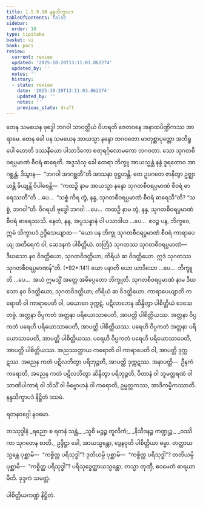 ```yaml
---
title: 1.5.9.10 နန္ဒသိက္ခာပဒ
tableOfContents: false
sidebar:
  order: 10
type: tipitaka
basket: vi
book: paci
review:
  current: review
  updated: '2025-10-20T13:11:03.862274'
  updated_by: ''
  notes: ''
  history:
  - state: review
    date: '2025-10-20T13:11:03.862274'
    updated_by: ''
    notes: ''
    previous_state: draft
---
```



<DynamicBreadcrumb />


<ReviewStatus review={frontmatter.review} showDetails={true} />

<HypothesisAnnotation frontmatter={frontmatter} />

<Division number="547" book="paci" e="ch" v="2" p="225">

<Paragraph number="1585" book="paci">
တေန သမယေန ဗုဒ္ဓေါ ဘဂဝါ သာဝတ္ထိယံ ဝိဟရတိ ဇေတဝနေ အနာထပိဏ္ဍိကဿ အာရာမေ. တေန ခေါ ပန သမယေန အာယသ္မာ နန္ဒော ဘဂဝတော မာတုစ္ဆာပုတ္တော အဘိရူပေါ ဟောတိ ဒဿနီယော ပါသာဒိကော စတုရင်္ဂုလောမကော ဘဂဝတာ. သော သုဂတစီဝရပ္ပမာဏံ စီဝရံ ဓာရေတိ. အဒ္ဒသံသု ခေါ ထေရာ ဘိက္ခူ အာယသ္မန္တံ နန္ဒံ ဒူရတောဝ အာဂစ္ဆန္တံ. ဒိသွာန—  “ဘဂဝါ အာဂစ္ဆတီ”တိ အာသနာ ဝုဋ္ဌဟန္တိ.
</Paragraph>

<Paragraph number="1586" book="paci">
တေ ဥပဂတေ ဇာနိတွာ ဥဇ္ဈာယန္တိ ခိယျန္တိ ဝိပါစေန္တိ—  “ကထဉှိ နာမ အာယသ္မာ နန္ဒော သုဂတစီဝရပ္ပမာဏံ စီဝရံ ဓာရေဿတီ”တိ …ပေ…  “သစ္စံ ကိရ တွံ, နန္ဒ, သုဂတစီဝရပ္ပမာဏံ စီဝရံ ဓာရေသီ”တိ? “သစ္စံ, ဘဂဝါ”တိ. ဝိဂရဟိ ဗုဒ္ဓေါ ဘဂဝါ …ပေ…  ကထဉှိ နာမ တွံ, နန္ဒ, သုဂတစီဝရပ္ပမာဏံ စီဝရံ ဓာရေဿသိ. နေတံ, နန္ဒ, အပ္ပသန္နာနံ ဝါ ပသာဒါယ …ပေ…  ဧဝဉ္စ ပန, ဘိက္ခဝေ, ဣမံ သိက္ခာပဒံ ဥဒ္ဒိသေယျာထ—
</Paragraph>

</Division>
<Division number="548" book="paci" e="ch" v="2" p="225">

<Paragraph number="1587" book="paci">
<Emphasis>“ယော ပန ဘိက္ခု သုဂတစီဝရပ္ပမာဏံ စီဝရံ ကာရာပေယျ အတိရေကံ ဝါ, ဆေဒနကံ ပါစိတ္တိယံ. တတြိဒံ သုဂတဿ သုဂတစီဝရပ္ပမာဏံ—  ဒီဃသော နဝ ဝိဒတ္ထိယော, သုဂတဝိဒတ္ထိယာ; တိရိယံ ဆ ဝိဒတ္ထိယော. ဣဒံ သုဂတဿ သုဂတစီဝရပ္ပမာဏန်”</Emphasis>တိ. (*92*:<Emphasis>141</Emphasis>)
</Paragraph>

</Division>
<Division number="549" book="paci" e="ch" v="2" p="225">

<Paragraph number="1588" book="paci">
<Emphasis>ယော ပနာ</Emphasis>တိ ယော ယာဒိသော …ပေ…  <Emphasis>ဘိက္ခူ</Emphasis>တိ …ပေ…  အယံ ဣမသ္မိံ အတ္ထေ အဓိပ္ပေတော ဘိက္ခူတိ.
</Paragraph>

<Paragraph number="1589" book="paci">
<Emphasis>သုဂတစီဝရပ္ပမာဏံ</Emphasis> နာမ ဒီဃသော နဝ ဝိဒတ္ထိယော, သုဂတဝိဒတ္ထိယာ; တိရိယံ ဆ ဝိဒတ္ထိယော.
</Paragraph>

<Paragraph number="1590" book="paci">
<Emphasis>ကာရာပေယျာ</Emphasis>တိ ကရောတိ ဝါ ကာရာပေတိ ဝါ, ပယောဂေ ဒုက္ကဋံ. ပဋိလာဘေန ဆိန္ဒိတွာ ပါစိတ္တိယံ ဒေသေတဗ္ဗံ.
</Paragraph>

</Division>
<Division number="550" book="paci" e="ch" v="2" p="226">

<Paragraph number="1591" book="paci">
အတ္တနာ ဝိပ္ပကတံ အတ္တနာ ပရိယောသာပေတိ, အာပတ္တိ ပါစိတ္တိယဿ. အတ္တနာ ဝိပ္ပကတံ ပရေဟိ ပရိယောသာပေတိ, အာပတ္တိ ပါစိတ္တိယဿ. ပရေဟိ ဝိပ္ပကတံ အတ္တနာ ပရိယောသာပေတိ, အာပတ္တိ ပါစိတ္တိယဿ. ပရေဟိ ဝိပ္ပကတံ ပရေဟိ ပရိယောသာပေတိ, အာပတ္တိ ပါစိတ္တိယဿ.
</Paragraph>

<Paragraph number="1592" book="paci">
အညဿတ္ထာယ ကရောတိ ဝါ ကာရာပေတိ ဝါ, အာပတ္တိ ဒုက္ကဋဿ. အညေန ကတံ ပဋိလဘိတွာ ပရိဘုဉ္ဇတိ, အာပတ္တိ ဒုက္ကဋဿ.
</Paragraph>

</Division>
<Division number="551" book="paci" e="ch" v="2" p="226">

<Paragraph number="1593" book="paci">
အနာပတ္တိ—  ဦနကံ ကရောတိ, အညေန ကတံ ပဋိလဘိတွာ ဆိန္ဒိတွာ ပရိဘုဉ္ဇတိ, ဝိတာနံ ဝါ ဘူမတ္ထရဏံ ဝါ သာဏိပါကာရံ ဝါ ဘိသိံ ဝါ ဗိဗ္ဗောဟနံ ဝါ ကရောတိ, ဥမ္မတ္တကဿ, အာဒိကမ္မိကဿာတိ.

</Paragraph>
</Division>

<Paragraph number="1594" type="center" book="paci">
နန္ဒသိက္ခာပဒံ နိဋ္ဌိတံ ဒသမံ.

  
ရတနဝဂ္ဂေါ နဝမော.



</Paragraph>

<Paragraph number="1595" type="center" book="paci">
တဿုဒ္ဒါနံ


</Paragraph>

<Paragraph number="1596" type="verses" book="paci">
_ရညော စ ရတနံ သန္တံ,_  
_သူစိ မဉ္စဉ္စ တူလိကံ;_  
_နိသီဒနဉ္စ ကဏ္ဍုဉ္စ,_  
_ဝဿိကာ သုဂတေန စာတိ._  

</Paragraph>

<Paragraph number="1597" book="paci">
ဥဒ္ဒိဋ္ဌာ ခေါ, အာယသ္မန္တော, ဒွေနဝုတိ ပါစိတ္တိယာ ဓမ္မာ. တတ္ထာယသ္မန္တေ ပုစ္ဆာမိ—  “ကစ္စိတ္ထ ပရိသုဒ္ဓါ”? ဒုတိယမ္ပိ ပုစ္ဆာမိ—  “ကစ္စိတ္ထ ပရိသုဒ္ဓါ”? တတိယမ္ပိ ပုစ္ဆာမိ—  “ကစ္စိတ္ထ ပရိသုဒ္ဓါ”? ပရိသုဒ္ဓေတ္ထာယသ္မန္တော, တသ္မာ တုဏှီ, ဧဝမေတံ ဓာရယာမီတိ.

</Paragraph>

<Paragraph number="1598" type="center" book="paci">
ခုဒ္ဒကံ သမတ္တံ.

  
ပါစိတ္တိယကဏ္ဍံ နိဋ္ဌိတံ.
</Paragraph>